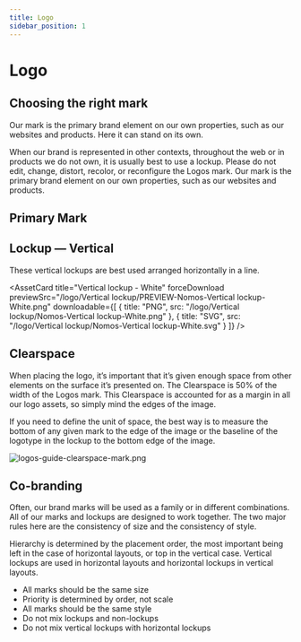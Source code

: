 ```yaml
---
title: Logo
sidebar_position: 1 
---
```



# Logo

## Choosing the right mark

Our mark is the primary brand element on our own properties, such as our websites and products. Here it can stand on its own.

When our brand is represented in other contexts, throughout the web or in products we do not own, it is usually best to use a lockup. Please do not edit, change, distort, recolor, or reconfigure the Logos mark. Our mark is the primary brand element on our own properties, such as our websites and products.

## Primary Mark

<div style={{display: "flex", gap: "16px"}}>
  <AssetCard
    title="Mark"
    forceDownload
    previewSrc="/logo/Mark/PREVIEW-Nomos-Mark.png"
    downloadable={[
      {
        title: "PNG",
        src: "/logo/Mark/Nomos-Mark.png"
      },
      {
        title: "SVG",
        src: "/logo/Mark/Nomos-Mark.svg"
      }
    ]}
  />
</div>

## Lockup — Vertical

These vertical lockups are best used arranged horizontally in a line.

<div style={{display: "flex", gap: "16px"}}>
  <AssetCard
    title="Vertical lockup - Black"
    forceDownload
    previewSrc="/logo/Vertical lockup/PREVIEW-Nomos-Vertical lockup-Black.png"
    downloadable={[
      {
        title: "PNG",
        src: "/logo/Vertical lockup/Nomos-Vertical lockup-Black.png"
      },
      {
        title: "SVG",
        src: "/logo/Vertical lockup/Nomos-Vertical lockup-Black.svg"
      }
    ]}
  />

  <AssetCard
    title="Vertical lockup - White"
    forceDownload
    previewSrc="/logo/Vertical lockup/PREVIEW-Nomos-Vertical lockup-White.png"
    downloadable={[
      {
        title: "PNG",
        src: "/logo/Vertical lockup/Nomos-Vertical lockup-White.png"
      },
      {
        title: "SVG",
        src: "/logo/Vertical lockup/Nomos-Vertical lockup-White.svg"
      }
    ]}
  />
</div>

## Clearspace

When placing the logo, it’s important that it’s given enough space from other elements on the surface it’s presented on. The Clearspace is 50% of the width of the Logos mark. This Clearspace is accounted for as a margin in all our logo assets, so simply mind the edges of the image.

If you need to define the unit of space, the best way is to measure the bottom of any given mark to the edge of the image or the baseline of the logotype in the lockup to the bottom edge of the image.

![logos-guide-clearspace-mark.png](/logos-guide-clearspace-mark.png)

## Co-branding

Often, our brand marks will be used as a family or in different combinations. All of our marks and lockups are designed to work together. The two major rules here are the consistency of size and the consistency of style.

Hierarchy is determined by the placement order, the most important being left in the case of horizontal layouts, or top in the vertical case. Vertical lockups are used in horizontal layouts and horizontal lockups in vertical layouts.

- All marks should be the same size
- Priority is determined by order, not scale
- All marks should be the same style
- Do not mix lockups and non-lockups
- Do not mix vertical lockups with horizontal lockups